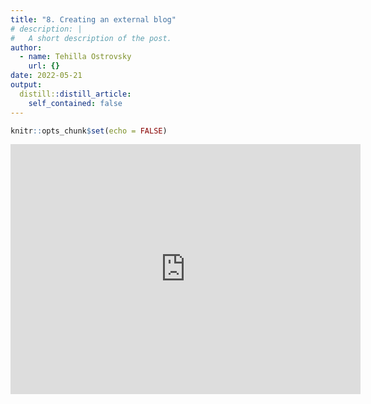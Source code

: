 ```yaml
---
title: "8. Creating an external blog"
# description: |
#   A short description of the post.
author:
  - name: Tehilla Ostrovsky
    url: {}
date: 2022-05-21
output:
  distill::distill_article:
    self_contained: false
---
```



```r
knitr::opts_chunk$set(echo = FALSE)
```

<iframe width="560" height="400" src="https://www.youtube.com/embed/4S4o7G0OSkM" title="YouTube video player" frameborder="0" allow="accelerometer; autoplay; clipboard-write; encrypted-media; gyroscope; picture-in-picture" allowfullscreen></iframe>
